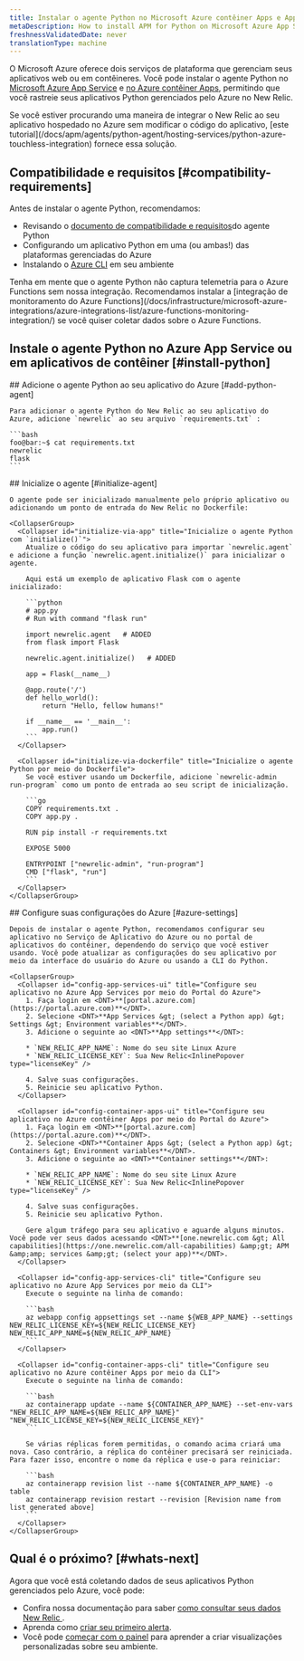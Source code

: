 ```yaml
---
title: Instalar o agente Python no Microsoft Azure contêiner Apps e App Service
metaDescription: How to install APM for Python on Microsoft Azure App Services and Container Apps.
freshnessValidatedDate: never
translationType: machine
---
```


O Microsoft Azure oferece dois serviços de plataforma que gerenciam seus aplicativos web ou em contêineres. Você pode instalar o agente Python no [Microsoft Azure App Service](https://learn.microsoft.com/en-us/azure/app-service/overview) e [no Azure contêiner Apps](https://learn.microsoft.com/en-us/azure/container-apps/overview), permitindo que você rastreie seus aplicativos Python gerenciados pelo Azure no New Relic.

<Callout variant="tip" title="Abordagens alternativas">
  Se você estiver procurando uma maneira de integrar o New Relic ao seu aplicativo hospedado no Azure sem modificar o código do aplicativo, [este tutorial](/docs/apm/agents/python-agent/hosting-services/python-azure-touchless-integration) fornece essa solução.
</Callout>

## Compatibilidade e requisitos [#compatibility-requirements]

Antes de instalar o agente Python, recomendamos:

* Revisando o [documento de compatibilidade e requisitos](/docs/agents/python-agent/getting-started/compatibility-requirements-python-agent)do agente Python
* Configurando um aplicativo Python em uma (ou ambas!) das plataformas gerenciadas do Azure
* Instalando o [Azure CLI](https://learn.microsoft.com/en-us/cli/azure/install-azure-cli-macos) em seu ambiente

<Callout variant="tip" title="Informações">
  Tenha em mente que o agente Python não captura telemetria para o Azure Functions sem nossa integração. Recomendamos instalar a [integração de monitoramento do Azure Functions](/docs/infrastructure/microsoft-azure-integrations/azure-integrations-list/azure-functions-monitoring-integration/) se você quiser coletar dados sobre o Azure Functions.
</Callout>

## Instale o agente Python no Azure App Service ou em aplicativos de contêiner [#install-python]

<Steps>
  <Step>
    ## Adicione o agente Python ao seu aplicativo do Azure [#add-python-agent]

    Para adicionar o agente Python do New Relic ao seu aplicativo do Azure, adicione `newrelic` ao seu arquivo `requirements.txt` :

    ```bash
    foo@bar:~$ cat requirements.txt 
    newrelic
    flask
    ```
  </Step>

  <Step>
    ## Inicialize o agente [#initialize-agent]

    O agente pode ser inicializado manualmente pelo próprio aplicativo ou adicionando um ponto de entrada do New Relic no Dockerfile:

    <CollapserGroup>
      <Collapser id="initialize-via-app" title="Inicialize o agente Python com `initialize()`">
        Atualize o código do seu aplicativo para importar `newrelic.agent` e adicione a função `newrelic.agent.initialize()` para inicializar o agente.

        Aqui está um exemplo de aplicativo Flask com o agente inicializado:

        ```python
        # app.py
        # Run with command "flask run"

        import newrelic.agent   # ADDED
        from flask import Flask

        newrelic.agent.initialize()   # ADDED

        app = Flask(__name__)

        @app.route('/')
        def hello_world():
            return "Hello, fellow humans!"

        if __name__ == '__main__':
            app.run()
        ```
      </Collapser>

      <Collapser id="initialize-via-dockerfile" title="Inicialize o agente Python por meio do Dockerfile">
        Se você estiver usando um Dockerfile, adicione `newrelic-admin run-program` como um ponto de entrada ao seu script de inicialização.

        ```go
        COPY requirements.txt .
        COPY app.py .

        RUN pip install -r requirements.txt

        EXPOSE 5000

        ENTRYPOINT ["newrelic-admin", "run-program"]
        CMD ["flask", "run"]
        ```
      </Collapser>
    </CollapserGroup>
  </Step>

  <Step>
    ## Configure suas configurações do Azure [#azure-settings]

    Depois de instalar o agente Python, recomendamos configurar seu aplicativo no Serviço de Aplicativo do Azure ou no portal de aplicativos do contêiner, dependendo do serviço que você estiver usando. Você pode atualizar as configurações do seu aplicativo por meio da interface do usuário do Azure ou usando a CLI do Python.

    <CollapserGroup>
      <Collapser id="config-app-services-ui" title="Configure seu aplicativo no Azure App Services por meio do Portal do Azure">
        1. Faça login em <DNT>**[portal.azure.com](https://portal.azure.com)**</DNT>.
        2. Selecione <DNT>**App Services &gt; (select a Python app) &gt; Settings &gt; Environment variables**</DNT>.
        3. Adicione o seguinte ao <DNT>**App settings**</DNT>:

        * `NEW_RELIC_APP_NAME`: Nome do seu site Linux Azure
        * `NEW_RELIC_LICENSE_KEY`: Sua New Relic<InlinePopover type="licenseKey" />

        4. Salve suas configurações.
        5. Reinicie seu aplicativo Python.
      </Collapser>

      <Collapser id="config-container-apps-ui" title="Configure seu aplicativo no Azure contêiner Apps por meio do Portal do Azure">
        1. Faça login em <DNT>**[portal.azure.com](https://portal.azure.com)**</DNT>.
        2. Selecione <DNT>**Container Apps &gt; (select a Python app) &gt; Containers &gt; Environment variables**</DNT>.
        3. Adicione o seguinte ao <DNT>**Container settings**</DNT>:

        * `NEW_RELIC_APP_NAME`: Nome do seu site Linux Azure
        * `NEW_RELIC_LICENSE_KEY`: Sua New Relic<InlinePopover type="licenseKey" />

        4. Salve suas configurações.
        5. Reinicie seu aplicativo Python.

        Gere algum tráfego para seu aplicativo e aguarde alguns minutos. Você pode ver seus dados acessando <DNT>**[one.newrelic.com &gt; All capabilities](https://one.newrelic.com/all-capabilities) &amp;gt; APM &amp;amp; services &amp;gt; (select your app)**</DNT>.
      </Collapser>

      <Collapser id="config-app-services-cli" title="Configure seu aplicativo no Azure App Services por meio da CLI">
        Execute o seguinte na linha de comando:

        ```bash
        az webapp config appsettings set --name ${WEB_APP_NAME} --settings NEW_RELIC_LICENSE_KEY=${NEW_RELIC_LICENSE_KEY} NEW_RELIC_APP_NAME=${NEW_RELIC_APP_NAME}
        ```
      </Collapser>

      <Collapser id="config-container-apps-cli" title="Configure seu aplicativo no Azure contêiner Apps por meio da CLI">
        Execute o seguinte na linha de comando:

        ```bash
        az containerapp update --name ${CONTAINER_APP_NAME} --set-env-vars "NEW_RELIC_APP_NAME=${NEW_RELIC_APP_NAME}" "NEW_RELIC_LICENSE_KEY=${NEW_RELIC_LICENSE_KEY}"
        ```

        Se várias réplicas forem permitidas, o comando acima criará uma nova. Caso contrário, a réplica do contêiner precisará ser reiniciada. Para fazer isso, encontre o nome da réplica e use-o para reiniciar:

        ```bash
        az containerapp revision list --name ${CONTAINER_APP_NAME} -o table
        az containerapp revision restart --revision [Revision name from list generated above]
        ```
      </Collapser>
    </CollapserGroup>
  </Step>
</Steps>

## Qual é o próximo? [#whats-next]

Agora que você está coletando dados de seus aplicativos Python gerenciados pelo Azure, você pode:

* Confira nossa documentação para saber [como consultar seus dados New Relic ](/docs/query-your-data/explore-query-data/get-started/introduction-querying-new-relic-data).
* Aprenda como [criar seu primeiro alerta](/docs/alerts/create-alert/create-alert-condition/alert-conditions).
* Você pode [começar com o painel](/docs/query-your-data/explore-query-data/dashboards/introduction-dashboards) para aprender a criar visualizações personalizadas sobre seu ambiente.